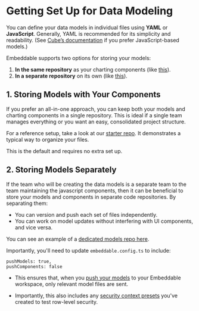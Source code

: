 # Getting Set Up for Data Modeling

You can define your data models in individual files using **YAML** or **JavaScript**. Generally, YAML is recommended for its simplicity and readability. (See [Cube’s documentation](https://cube.dev/docs/product/data-modeling/overview) if you prefer JavaScript-based models.)

Embeddable supports two options for storing your models:
1. **In the same repository** as your charting components (like [this](https://github.com/embeddable-hq/embeddable-boilerplate/tree/main/src/embeddable.com/models)).
2. **In a separate repository** on its own (like [this](https://github.com/embeddable-hq/only-models)).

## 1. Storing Models with Your Components

If you prefer an all-in-one approach, you can keep both your models and charting components in a single repository. This is ideal if a single team manages everything or you want an easy, consolidated project structure.

For a reference setup, take a look at our [starter repo](/getting-started/download-repo). It demonstrates a typical way to organize your files. 

This is the default and requires no extra set up.

## 2. Storing Models Separately

If the team who will be creating the data models is a separate team to the team maintaining the javascript components, then it can be beneficial to store your models and components in separate code repositories. By separating them:

- You can version and push each set of files independently.
- You can work on model updates without interfering with UI components, and vice versa.

You can see an example of a [dedicated models repo here](https://github.com/embeddable-hq/only-models/tree/main).

Importantly, you'll need to update `embeddable.config.ts` to include:
```tsx
pushModels: true,
pushComponents: false
```
- This ensures that, when you [push your models](/development/pushing-code) to your Embeddable workspace, only relevant model files are sent. 

- Importantly, this also includes any [security context presets](/data-modeling/row-level-security#testing-security-contexts-in-embeddable) you've created to test row-level security.







